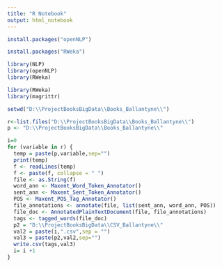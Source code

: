 ```yaml
---
title: "R Notebook"
output: html_notebook
---
```

```r
install.packages("openNLP")
```
```r
install.packages("RWeka")
```



```r
library(NLP)
library(openNLP)
library(RWeka)

library(RWeka)
library(magrittr)
```


```r
setwd("D:\\ProjectBooksBigData\\Books_Ballantyne\\")
```

```r
r<-list.files("D:\\ProjectBooksBigData\\Books_Ballantyne\\")
p <- "D:\\ProjectBooksBigData\\Books_Ballantyne\\"
```

```r
i=0
for (variable in r) {
  temp = paste(p,variable,sep="")
  print(temp)
  f <- readLines(temp)
  f <- paste(f, collapse = " ")
  file <- as.String(f)
  word_ann <- Maxent_Word_Token_Annotator()
  sent_ann <- Maxent_Sent_Token_Annotator()
  POS <- Maxent_POS_Tag_Annotator()
  file_annotations <- annotate(file, list(sent_ann, word_ann, POS))
  file_doc <- AnnotatedPlainTextDocument(file, file_annotations)
  tags <- tagged_words(file_doc)
  p2 = "D:\\ProjectBooksBigData\\CSV_Ballantyne\\"
  val2 = paste(i,".csv",sep = "")
  val3 = paste(p2,val2,sep="")
  write.csv(tags,val3)
  i= i +1
}
```